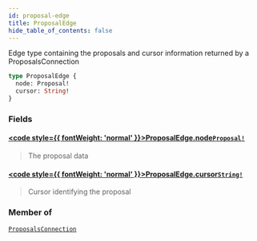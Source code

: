 ```yaml
---
id: proposal-edge
title: ProposalEdge
hide_table_of_contents: false
---
```








Edge type containing the proposals and cursor information returned by a ProposalsConnection

```graphql
type ProposalEdge {
  node: Proposal!
  cursor: String!
}
```


### Fields

#### [<code style={{ fontWeight: 'normal' }}>ProposalEdge.<b>node</b></code>](#)<Bullet />[`Proposal!`](/mainnet/api/graphql/objects/proposal) <Badge class="secondary" text="non-null"/> <Badge class="secondary" text="object"/>
> The proposal data
> 

#### [<code style={{ fontWeight: 'normal' }}>ProposalEdge.<b>cursor</b></code>](#)<Bullet />[`String!`](/mainnet/api/graphql/scalars/string) <Badge class="secondary" text="non-null"/> <Badge class="secondary" text="scalar"/>
> Cursor identifying the proposal
> 



### Member of

[`ProposalsConnection`](/mainnet/api/graphql/objects/proposals-connection)  <Badge class="secondary" text="object"/>



